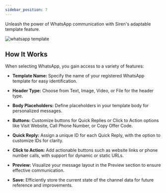 ```yaml
---
sidebar_position: 7
---
```


Unleash the power of WhatsApp communication with Siren's adaptable template feature.

![whatsapp template](../../../Images/Templates/TemplateEdit/whatsappTemplate.png)

## How It Works

When selecting WhatsApp, you gain access to a variety of features:

- **Template Name:** Specify the name of your registered WhatsApp template for easy identification.

- **Header Type:** Choose from Text, Image, Video, or File for the header type.

- **Body Placeholders:** Define placeholders in your template body for personalized messages.

- **Buttons:** Customize buttons for Quick Replies or Click to Action options like Visit Website, Call Phone Number, or Copy Offer Code.

- **Quick Reply:** Assign a unique ID for each Quick Reply, with the option to customize IDs for clarity.

- **Click to Action:** Add actionable buttons such as website links or phone number calls, with support for dynamic or static URLs.

- **Preview:** Visualize your message layout in the Preview section to ensure effective communication.

- **Save:** Efficiently store the current state of the channel data for future reference and improvements.
